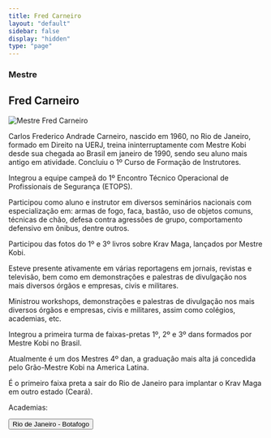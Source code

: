 ```yaml
---
title: Fred Carneiro
layout: "default"
sidebar: false
display: "hidden"
type: "page"
---
```



<h3 className="font-semibold">Mestre</h3>
<h2 className="text-3xl font-semibold">Fred Carneiro</h2>

<Image
  src="/pt/images/federacao/instrutores-licenciados/fred-carneiro.png"
  alt="Mestre Fred Carneiro"
  width={400}
  height={400}
  className="float-right mb-4 ml-6 h-auto w-sm"
/>

Carlos Frederico Andrade Carneiro, nascido em 1960, no Rio de Janeiro, formado em Direito na UERJ, treina ininterruptamente com Mestre Kobi desde sua chegada ao Brasil em janeiro de 1990, sendo seu aluno mais antigo em atividade. Concluiu o 1º Curso de Formação de Instrutores.

Integrou a equipe campeã do 1º Encontro Técnico Operacional de Profissionais de Segurança (ETOPS).

Participou como aluno e instrutor em diversos seminários nacionais com especialização em: armas de fogo, faca, bastão, uso de objetos comuns, técnicas de chão, defesa contra agressões de grupo, comportamento defensivo em ônibus, dentre outros.

Participou das fotos do 1º e 3º livros sobre Krav Maga, lançados por Mestre Kobi.

Esteve presente ativamente em várias reportagens em jornais, revistas e televisão, bem como em demonstrações e palestras de divulgação nos mais diversos órgãos e empresas, civis e militares.

Ministrou workshops, demonstrações e palestras de divulgação nos mais diversos órgãos e empresas, civis e militares, assim como colégios, academias, etc.

Integrou a primeira turma de faixas-pretas 1º, 2º e 3º dans formados por Mestre Kobi no Brasil.

Atualmente é um dos Mestres 4º dan, a graduação mais alta já concedida pelo Grão-Mestre Kobi na America Latina.

É o primeiro faixa preta a sair do Rio de Janeiro para implantar o Krav Maga em outro estado (Ceará).

Academias:

<div asChild className="mt-6 w-full">
  <Button
    asChild
    size="free"
    className="mx-auto bg-red-500 text-center text-xl hover:cursor-pointer">
    <Link href="/academias/brasil/rio-de-janeiro/botafogo">
      Rio de Janeiro - Botafogo
    </Link>
  </Button>
</div>
